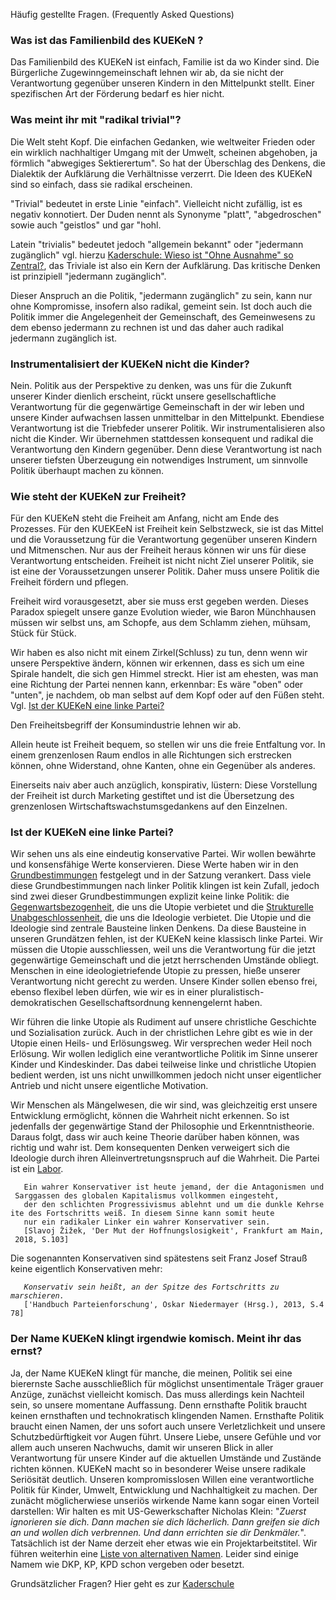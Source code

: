 Häufig gestellte Fragen. (Frequently Asked Questions)

=== Was ist das Familienbild des KUEKeN ? ===

Das Familienbild des KUEKeN ist einfach, Familie ist da wo Kinder sind. Die Bürgerliche Zugewinngemeinschaft lehnen wir ab, da sie nicht der Verantwortung gegenüber unseren Kindern in den Mittelpunkt stellt. Einer spezifischen Art der Förderung bedarf es hier nicht.

=== Was meint ihr mit "radikal trivial"? ===

Die Welt steht Kopf. Die einfachen Gedanken, wie weltweiter Frieden oder ein wirklich nachhaltiger Umgang mit der Umwelt, scheinen abgehoben, ja förmlich "abwegiges Sektierertum". So hat der Überschlag des Denkens, die Dialektik der Aufklärung die Verhältnisse verzerrt. Die Ideen des KUEKeN sind so einfach, dass sie radikal erscheinen.

"Trivial" bedeutet in erste Linie "einfach". Vielleicht nicht zufällig, ist es negativ konnotiert. Der Duden nennt als Synonyme "platt", "abgedroschen" sowie auch "geistlos" und gar "hohl.

Latein "trivialis" bedeutet jedoch "allgemein bekannt" oder "jedermann zugänglich" vgl. hierzu [[Kaderschule#Wieso ist "Ohne Ausnahme" so Zentral?|Kaderschule: Wieso ist "Ohne Ausnahme" so Zentral?]], das Triviale ist also ein Kern der Aufklärung. Das kritische Denken ist prinzipiell "jedermann zugänglich".

Dieser Anspruch an die Politik, "jedermann zugänglich" zu sein, kann nur ohne Kompromisse, insofern also radikal, gemeint sein. Ist doch auch die Politik immer die Angelegenheit der Gemeinschaft, des Gemeinwesens zu dem ebenso jedermann zu rechnen ist und das daher auch radikal jedermann zugänglich ist.

=== Instrumentalisiert der KUEKeN nicht die Kinder? ===

Nein. Politik aus der Perspektive zu denken, was uns für die Zukunft unserer Kinder dienlich erscheint, rückt unsere gesellschaftliche Verantwortung für die gegenwärtige Gemeinschaft in der wir leben und unsere Kinder aufwachsen lassen unmittelbar in den Mittelpunkt. Ebendiese Verantwortung ist die Triebfeder unserer Politik. Wir instrumentalisieren also nicht die Kinder. Wir übernehmen stattdessen konsequent und radikal die Verantwortung den Kindern gegenüber. Denn diese Verantwortung ist nach unserer tiefsten Überzeugung ein notwendiges Instrument, um sinnvolle Politik überhaupt machen zu können.

=== Wie steht der KUEKeN zur Freiheit? ===

Für den KUEKeN steht die Freiheit am Anfang, nicht am Ende des Prozesses. Für den KUEKEeN ist Freiheit kein Selbstzweck, sie ist das Mittel und die Voraussetzung für die Verantwortung gegenüber unseren Kindern und Mitmenschen. Nur aus der Freiheit heraus können wir uns für diese Verantwortung entscheiden. Freiheit ist nicht nicht Ziel unserer Politik, sie ist eine der Voraussetzungen unserer Politik. Daher muss unsere Politik die Freiheit fördern und pflegen. 

Freiheit wird vorausgesetzt, aber sie muss erst gegeben werden. Dieses Paradox spiegelt unsere ganze Evolution wieder, wie Baron Münchhausen müssen wir selbst uns, am Schopfe, aus dem Schlamm ziehen, mühsam, Stück für Stück. 

Wir haben es also nicht mit einem Zirkel(Schluss) zu tun, denn wenn wir unsere Perspektive ändern, können wir erkennen, dass es sich um eine Spirale handelt, die sich gen Himmel streckt. Hier ist am ehesten, was man eine Richtung der Partei nennen kann, erkennbar: Es wäre "oben" oder "unten", je nachdem, ob man selbst auf dem Kopf oder auf den Füßen steht. Vgl. [[Faq#Ist der KUEKeN eine linke Partei?|Ist der KUEKeN eine linke Partei?]]

Den Freiheitsbegriff der Konsumindustrie lehnen wir ab.

Allein heute ist Freiheit bequem, so stellen wir uns die freie Entfaltung vor. In einem grenzenlosen Raum endlos in alle Richtungen sich erstrecken können, ohne Widerstand, ohne Kanten, ohne ein Gegenüber als anderes.

Einerseits naiv aber auch anzüglich, konspirativ, lüstern: Diese Vorstellung der Freiheit ist durch Marketing gestiftet und ist die Übersetzung des grenzenlosen Wirtschaftswachstumsgedankens auf den Einzelnen.

=== Ist der KUEKeN eine linke Partei? ===

Wir sehen  uns als eine eindeutig konservative Partei. Wir wollen bewährte und konsensfähige Werte konservieren. Diese Werte haben wir in den [[Grundbestimmungen]] festgelegt und in der Satzung verankert. Dass viele diese Grundbestimmungen nach linker Politik klingen ist kein Zufall, jedoch sind zwei dieser Grundbestimmungen explizit keine linke Politik: die [[Grundbestimmungen#Gegenwartsbezogenheit|Gegenwartsbezogenheit]], die uns die Utopie verbietet und die [[Grundbestimmungen#Strukturelle_Unabgeschlossenheit|Strukturelle Unabgeschlossenheit]], die uns die Ideologie verbietet. Die Utopie und die Ideologie sind zentrale Bausteine linken Denkens. Da diese Bausteine in unseren Grundätzen fehlen, ist der KUEKeN keine klassisch linke Partei. Wir müssen die Utopie ausschliessen, weil uns die Verantwortung für die jetzt gegenwärtige Gemeinschaft und die jetzt herrschenden Umstände obliegt. Menschen in eine ideologietriefende Utopie zu pressen, hieße unserer Verantwortung nicht gerecht zu werden. Unsere Kinder sollen ebenso frei, ebenso flexibel leben dürfen, wie wir es in einer pluralistisch-demokratischen Gesellschaftsordnung kennengelernt haben. 

Wir führen die linke Utopie als Rudiment auf unsere christliche Geschichte und Sozialisation zurück. Auch in der christlichen Lehre gibt es wie in der Utopie einen Heils- und Erlösungsweg. Wir versprechen weder Heil noch Erlösung. Wir wollen lediglich eine verantwortliche Politik im Sinne unserer Kinder und Kindeskinder. Das dabei teilweise linke und christliche Utopien bedient werden, ist uns nicht unwillkommen jedoch nicht unser eigentlicher Antrieb und nicht unsere eigentliche Motivation.

Wir Menschen als Mängelwesen, die wir sind, was gleichzeitig erst unsere Entwicklung ermöglicht, können die Wahrheit nicht erkennen. So ist jedenfalls der gegenwärtige Stand der Philosophie und Erkenntnistheorie. Daraus folgt, dass wir auch keine Theorie darüber haben können, was richtig und wahr ist. Dem konsequenten Denken verweigert sich die Ideologie durch ihren Alleinvertretungsnspruch auf die Wahrheit. Die Partei ist ein [[Partei als Labor|Labor]]. 

    Ein wahrer Konservativer ist heute jemand, der die Antagonismen und Sarggassen des globalen Kapitalismus vollkommen eingesteht, 
    der den schlichten Progressivismus ablehnt und um die dunkle Kehrseite des Fortschritts weiß. In diesem Sinne kann somit heute 
    nur ein radikaler Linker ein wahrer Konservativer sein.
    [Slavoj Žižek, 'Der Mut der Hoffnungslosigkeit', Frankfurt am Main, 2018, S.103]

Die sogenannten Konservativen sind spätestens seit Franz Josef Strauß keine eigentlich Konservativen mehr:
    
    ''Konservativ sein heißt, an der Spitze des Fortschritts zu marschieren.''
    ['Handbuch Parteienforschung', Oskar Niedermayer (Hrsg.), 2013, S.478]

=== Der Name KUEKeN klingt irgendwie komisch. Meint ihr das ernst? ===

Ja, der Name KUEKeN klingt für manche, die meinen, Politik sei eine bierernste Sache ausschließlich für möglichst unsentimentale Träger grauer Anzüge, zunächst vielleicht komisch. Das muss allerdings kein Nachteil sein, so unsere momentane Auffassung. Denn ernsthafte Politik braucht keinen ernsthaften und technokratisch klingenden Namen. Ernsthafte Politik braucht einen Namen, der uns sofort auch unsere Verletzlichkeit und unsere Schutzbedürftigkeit vor Augen führt. Unsere Liebe, unsere Gefühle und vor allem auch unseren Nachwuchs, damit wir unseren Blick in aller Verantwortung für unsere Kinder auf die aktuellen Umstände und Zustände richten können. KUEKeN macht so in besonderer Weise unsere radikale Seriösität deutlich. Unseren kompromisslosen Willen eine verantwortliche Politik für Kinder, Umwelt, Entwicklung und Nachhaltigkeit zu machen. 
Der zunächt möglicherwiese unseriös wirkende Name kann sogar einen Vorteil darstellen: Wir halten es mit US-Gewerkschafter Nicholas Klein: "''Zuerst ignorieren sie dich. Dann machen sie dich lächerlich. Dann greifen sie dich an und wollen dich verbrennen. Und dann errichten sie dir Denkmäler.''". Tatsächlich ist der Name derzeit eher etwas wie ein Projektarbeitstitel. Wir führen weiterhin eine [[Partei_namen| Liste von alternativen Namen]]. Leider sind einige Namem wie DKP, KP, KPD schon vergeben oder besetzt.


Grundsätzlicher Fragen? Hier geht es zur [[Kaderschule]]